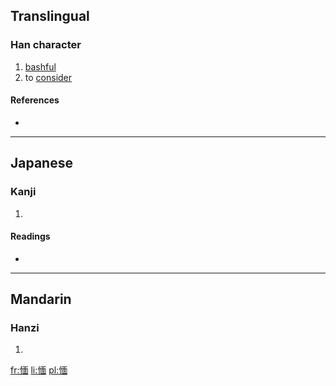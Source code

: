 ==Translingual==

===Han character===
{{Han char|rn=61|rad=心|as=09|sn=12|four=9106<sub>0</sub>|canj=心一田中 (PMWL)}}

# [[bashful]]
# to [[consider]]

====References====
* {{Han ref|kx=0394.260|dkj=10925|dj=0731.020|hdz=42327.030|uh=6110|ud=24848|bh=D94D|bd=55629}}

----

==Japanese==

===Kanji===
{{ja-kanji|grade=|rs=心09}}

# {{defn|Japanese|sort=心09}}

====Readings====
* {{ja-readings|on=[[べん]] (ben), [[めん]] (men)|kun=[[つとめる]] (tsutomeru)}}

----

==Mandarin==

===Hanzi===
{{cmn-hanzi|pin=[[miǎn]] ([[mian3]])|wg=mien<sup>3</sup>}}

# {{defn|Mandarin|sort=心09}}

[[fr:愐]]
[[li:愐]]
[[pl:愐]]